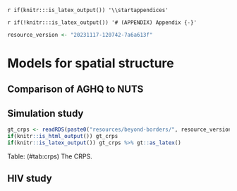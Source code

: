 `r if(knitr:::is_latex_output()) '\\startappendices'`

`r if(!knitr:::is_latex_output()) '# (APPENDIX) Appendix {-}'` 

<!-- If you feel it necessary to include an appendix, it goes here. The first appendix should include the commands above. -->

```r
resource_version <- "20231117-120742-7a6a613f"
```

# Models for spatial structure

## Comparison of AGHQ to NUTS {#aghq-nuts}

## Simulation study {#simulation-appendix}

```r
gt_crps <- readRDS(paste0("resources/beyond-borders/", resource_version, "/depends/gt_crps.rds"))
if(knitr::is_html_output()) gt_crps
if(knitr::is_latex_output()) gt_crps %>% gt::as_latex()
```

Table: (\#tab:crps) The CRPS.

## HIV study {#hiv-appendix}
